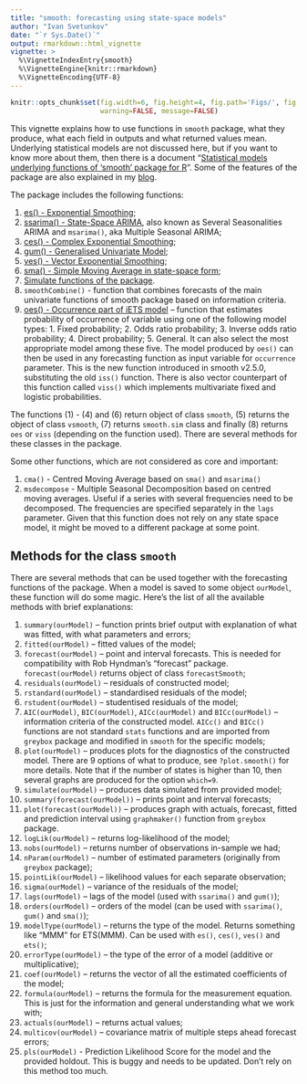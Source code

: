 ```yaml
---
title: "smooth: forecasting using state-space models"
author: "Ivan Svetunkov"
date: "`r Sys.Date()`"
output: rmarkdown::html_vignette
vignette: >
  %\VignetteIndexEntry{smooth}
  %\VignetteEngine{knitr::rmarkdown}
  %\VignetteEncoding{UTF-8}
---
```


```r
knitr::opts_chunk$set(fig.width=6, fig.height=4, fig.path='Figs/', fig.show='hold',
                      warning=FALSE, message=FALSE)
```

This vignette explains how to use functions in `smooth` package, what they produce, what each field in outputs and what returned values mean. Underlying statistical models are not discussed here, but if you want to know more about them, then there is a document "[Statistical models underlying functions of 'smooth' package for R](https://github.com/config-i1/smooth/blob/master/vignettes/smooth-Documentation.pdf)". Some of the features of the package are also explained in my [blog](https://forecasting.svetunkov.ru/en/tag/smooth/).

The package includes the following functions:

1. [es() - Exponential Smoothing](es.html);
2. [ssarima() - State-Space ARIMA](ssarima.html), also known as Several Seasonalities ARIMA and `msarima()`, aka Multiple Seasonal ARIMA;
3. [ces() - Complex Exponential Smoothing](ces.html);
4. [gum() - Generalised Univariate Model](gum.html);
5. [ves() - Vector Exponential Smoothing](ves.html);
6. [sma() - Simple Moving Average in state-space form](sma.html);
7. [Simulate functions of the package](simulate.html).
8. `smoothCombine()` - function that combines forecasts of the main univariate functions of smooth package based on information criteria.
9. [oes() - Occurrence part of iETS model](oes.html) -- function that estimates probability of occurrence of variable using one of the following model types: 1. Fixed probability; 2. Odds ratio probability; 3. Inverse odds ratio probability; 4. Direct probability; 5. General. It can also select the most appropriate model among these five. The model produced by `oes()` can then be used in any forecasting function as input variable for `occurrence` parameter. This is the new function introduced in smooth v2.5.0, substituting the old `iss()` function.
There is also vector counterpart of this function called `viss()` which implements multivariate fixed and logistic probabilities.

The functions (1) - (4) and (6) return object of class `smooth`, (5) returns the object of class `vsmooth`, (7) returns `smooth.sim` class and finally (8) returns `oes` or `viss` (depending on the function used). There are several methods for these classes in the package.

Some other functions, which are not considered as core and important:

1. `cma()` - Centred Moving Average based on `sma()` and `msarima()`
2. `msdecompose` - Multiple Seasonal Decomposition based on centred moving averages. Useful if a series with several frequencies need to be decomposed. The frequencies are specified separately in the `lags` parameter. Given that this function does not rely on any state space model, it might be moved to a different package at some point.

## Methods for the class `smooth`

There are several methods that can be used together with the forecasting functions of the package. When a model is saved to some object `ourModel`, these function will do some magic. Here's the list of all the available methods with brief explanations:

1. `summary(ourModel)` -- function prints brief output with explanation of what was fitted, with what parameters and errors;
2. `fitted(ourModel)` -- fitted values of the model;
3. `forecast(ourModel)` -- point and interval forecasts. This is needed for compatibility with Rob Hyndman's "forecast" package. `forecast(ourModel)` returns object of class `forecastSmooth`;
4. `residuals(ourModel)` -- residuals of constructed model;
5. `rstandard(ourModel)` -- standardised residuals of the model;
6. `rstudent(ourModel)` -- studentised residuals of the model;
7. `AIC(ourModel)`, `BIC(ourModel)`, `AICc(ourModel)` and `BICc(ourModel)` -- information criteria of the constructed model. `AICc()` and `BICc()` functions are not standard `stats` functions and are imported from `greybox` package and modified in `smooth` for the specific models;
8. `plot(ourModel)` -- produces plots for the diagnostics of the constructed model. There are 9 options of what to produce, see `?plot.smooth()` for more details. Note that if the number of states is higher than 10, then several graphs are produced for the option `which=9`.
9. `simulate(ourModel)` -- produces data simulated from provided model;
10. `summary(forecast(ourModel))` -- prints point and interval forecasts;
11. `plot(forecast(ourModel))` -- produces graph with actuals, forecast, fitted and prediction interval using `graphmaker()` function from `greybox` package.
12. `logLik(ourModel)` -- returns log-likelihood of the model;
13. `nobs(ourModel)` -- returns number of observations in-sample we had;
14. `nParam(ourModel)` -- number of estimated parameters (originally from `greybox` package);
15. `pointLik(ourModel)` -- likelihood values for each separate observation;
16. `sigma(ourModel)` -- variance of the residuals of the model;
17. `lags(ourModel)` -- lags of the model (used with `ssarima()` and `gum()`);
18. `orders(ourModel)` -- orders of the model (can be used with `ssarima()`, `gum()` and `sma()`);
19. `modelType(ourModel)` -- returns the type of the model. Returns something like "MMM" for ETS(MMM). Can be used with `es()`, `ces()`, `ves()` and `ets()`;
20. `errorType(ourModel)` -- the type of the error of a model (additive or multiplicative);
21. `coef(ourModel)` -- returns the vector of all the estimated coefficients of the model;
22. `formula(ourModel)` -- returns the formula for the measurement equation. This is just for the information and general understanding what we work with;
23. `actuals(ourModel)` -- returns actual values;
24. `multicov(ourModel)` -- covariance matrix of multiple steps ahead forecast errors;
25. `pls(ourModel)` - Prediction Likelihood Score for the model and the provided holdout. This is buggy and needs to be updated. Don't rely on this method too much.
